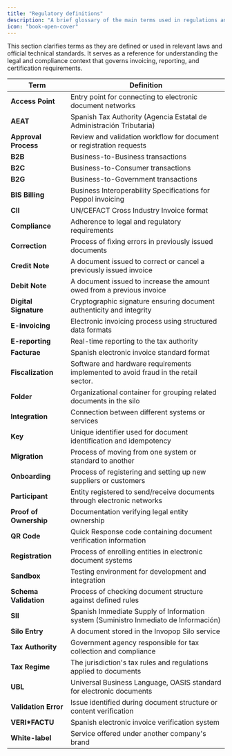 ```yaml
---
title: "Regulatory definitions"
description: "A brief glossary of the main terms used in regulations and invoicing."
icon: "book-open-cover"
---
```


This section clarifies terms as they are defined or used in relevant laws and official technical standards. It serves as a reference for understanding the legal and compliance context that governs invoicing, reporting, and certification requirements.


| Term | Definition |
|------|------------|
| **Access Point** | Entry point for connecting to electronic document networks |
| **AEAT** | Spanish Tax Authority (Agencia Estatal de Administración Tributaria) |
| **Approval Process** | Review and validation workflow for document or registration requests |
| **B2B** | Business-to-Business transactions |
| **B2C** | Business-to-Consumer transactions |
| **B2G** | Business-to-Government transactions |
| **BIS Billing** | Business Interoperability Specifications for Peppol invoicing |
| **CII** | UN/CEFACT Cross Industry Invoice format |
| **Compliance** | Adherence to legal and regulatory requirements |
| **Correction** | Process of fixing errors in previously issued documents |
| **Credit Note** | A document issued to correct or cancel a previously issued invoice |
| **Debit Note** | A document issued to increase the amount owed from a previous invoice |
| **Digital Signature** | Cryptographic signature ensuring document authenticity and integrity |
| **E-invoicing** | Electronic invoicing process using structured data formats |
| **E-reporting** | Real-time reporting to the tax authority |
| **Facturae** | Spanish electronic invoice standard format |
| **Fiscalization** | Software and hardware requirements implemented to avoid fraud in the retail sector. |
| **Folder** | Organizational container for grouping related documents in the silo |
| **Integration** | Connection between different systems or services |
| **Key** | Unique identifier used for document identification and idempotency |
| **Migration** | Process of moving from one system or standard to another |
| **Onboarding** | Process of registering and setting up new suppliers or customers |
| **Participant** | Entity registered to send/receive documents through electronic networks |
| **Proof of Ownership** | Documentation verifying legal entity ownership |
| **QR Code** | Quick Response code containing document verification information |
| **Registration** | Process of enrolling entities in electronic document systems |
| **Sandbox** | Testing environment for development and integration |
| **Schema Validation** | Process of checking document structure against defined rules |
| **SII** | Spanish Immediate Supply of Information system (Suministro Inmediato de Información) |
| **Silo Entry** | A document stored in the Invopop Silo service |
| **Tax Authority** | Government agency responsible for tax collection and compliance |
| **Tax Regime** | The jurisdiction's tax rules and regulations applied to documents |
| **UBL** | Universal Business Language, OASIS standard for electronic documents |
| **Validation Error** | Issue identified during document structure or content verification |
| **VERI\*FACTU** | Spanish electronic invoice verification system |
| **White-label** | Service offered under another company's brand |
